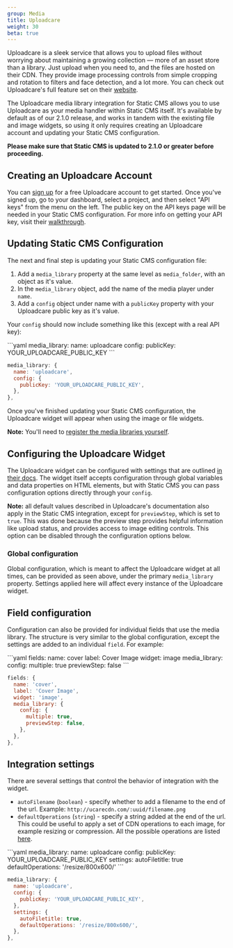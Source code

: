 ```yaml
---
group: Media
title: Uploadcare
weight: 30
beta: true
---
```


Uploadcare is a sleek service that allows you to upload files without worrying about maintaining a growing collection — more of an asset store than a library. Just upload when you need to, and the files are hosted on their CDN. They provide image processing controls from simple cropping and rotation to filters and face detection, and a lot more. You can check out Uploadcare's full feature set on their [website](https://uploadcare.com/).

The Uploadcare media library integration for Static CMS allows you to use Uploadcare as your media handler within Static CMS itself. It's available by default as of our 2.1.0 release, and works in tandem with the existing file and image widgets, so using it only requires creating an Uploadcare account and updating your Static CMS configuration.

**Please make sure that Static CMS is updated to 2.1.0 or greater before proceeding.**

## Creating an Uploadcare Account

You can [sign up](https://uploadcare.com/accounts/signup/) for a free Uploadcare account to get started. Once you've signed up, go to your dashboard, select a project, and then select "API keys" from the menu on the left. The public key on the API keys page will be needed in your Static CMS configuration. For more info on getting your API key, visit their [walkthrough](https://uploadcare.com/docs/keys/).

## Updating Static CMS Configuration

The next and final step is updating your Static CMS configuration file:

1. Add a `media_library` property at the same level as `media_folder`, with an object as it's value.
2. In the `media_library` object, add the name of the media player under `name`.
3. Add a `config` object under name with a `publicKey` property with your Uploadcare public key as it's value.

Your `config` should now include something like this (except with a real API key):

<CodeTabs>
```yaml
media_library:
  name: uploadcare
  config:
    publicKey: YOUR_UPLOADCARE_PUBLIC_KEY
```

```js
media_library: {
  name: 'uploadcare',
  config: {
    publicKey: 'YOUR_UPLOADCARE_PUBLIC_KEY',
  },
},
```
</CodeTabs>

Once you've finished updating your Static CMS configuration, the Uploadcare widget will appear when using the image or file widgets.

**Note:** You'll need to [register the media libraries yourself](/blog/2019/07/netlify-cms-gatsby-plugin-4-0-0#using-media-libraries-with-netlify-cms-app).

## Configuring the Uploadcare Widget

The Uploadcare widget can be configured with settings that are outlined [in their docs](https://uploadcare.com/docs/file_uploads/widget/options/). The widget itself accepts configuration through global variables and data properties on HTML elements, but with Static CMS you can pass configuration options directly through your `config`.

**Note:** all default values described in Uploadcare's documentation also apply in the Static CMS integration, except for `previewStep`, which is set to `true`. This was done because the preview step provides helpful information like upload status, and provides access to image editing controls. This option can be disabled through the configuration options below.

### Global configuration

Global configuration, which is meant to affect the Uploadcare widget at all times, can be provided as seen above, under the primary `media_library` property. Settings applied here will affect every instance of the Uploadcare widget.

## Field configuration

Configuration can also be provided for individual fields that use the media library. The structure is very similar to the global configuration, except the settings are added to an individual `field`. For example:

<CodeTabs>
```yaml
fields:
  name: cover
  label: Cover Image
  widget: image
  media_library:
    config:
      multiple: true
      previewStep: false
```

```js
fields: {
  name: 'cover',
  label: 'Cover Image',
  widget: 'image',
  media_library: {
    config: {
      multiple: true,
      previewStep: false,
    },
  },
},
```
</CodeTabs>

## Integration settings

There are several settings that control the behavior of integration with the widget.

* `autoFilename` (`boolean`) - specify whether to add a filename to the end of the url. Example: `http://ucarecdn.com/:uuid/filename.png`
* `defaultOperations` (`string`) - specify a string added at the end of the url. This could be useful to apply a set of CDN operations to each image, for example resizing or compression. All the possible operations are listed [here](https://uploadcare.com/docs/api_reference/cdn/).

<CodeTabs>
```yaml
media_library:
  name: uploadcare
  config:
    publicKey: YOUR_UPLOADCARE_PUBLIC_KEY
  settings:
    autoFiletitle: true
    defaultOperations: '/resize/800x600/'
```

```js
media_library: {
  name: 'uploadcare',
  config: {
    publicKey: 'YOUR_UPLOADCARE_PUBLIC_KEY',
  },
  settings: {
    autoFiletitle: true,
    defaultOperations: '/resize/800x600/',
  },
},
```
</CodeTabs>
